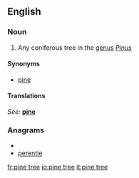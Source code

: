 ==English==

===Noun===
{{en-noun}}

# Any coniferous tree in the [[genus]] ''[[Pinus]]''

====Synonyms====
* [[pine]]

====Translations====
{{rfc-tsort|unknown line format: ''See:'' ''' pine '''}}
{{trans-top}}
''See:'' '''[[pine]]'''
{{trans-bottom}}

===Anagrams===
* {{alphagram|eeeinprt}}
* [[perentie#English|perentie]]

[[fr:pine tree]]
[[io:pine tree]]
[[it:pine tree]]